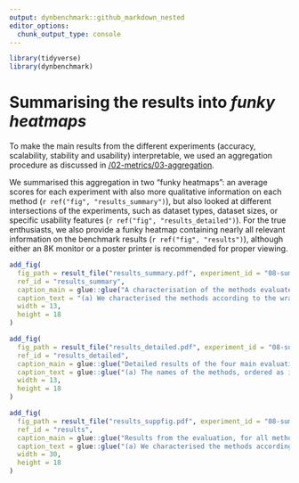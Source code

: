 ```yaml
---
output: dynbenchmark::github_markdown_nested
editor_options:
  chunk_output_type: console
---
```

  
```r
library(tidyverse)
library(dynbenchmark)
```

# Summarising the results into *funky heatmaps*

To make the main results from the different experiments (accuracy, scalability, stability and usability) interpretable, we used an aggregation procedure as discussed in [/02-metrics/03-aggregation](/02-metrics/03-aggregation).

We summarised this aggregation in two "funky heatmaps": an average scores for each experiment with also more qualitative information on each method (`r ref("fig", "results_summary")`), but also looked at different intersections of the experiments, such as dataset types, dataset sizes, or specific usability features (`r ref("fig", "results_detailed")`). For the true enthusiasts, we also provide a funky heatmap containing nearly all relevant information on the benchmark results (`r ref("fig", "results")`), although either an 8K monitor or a poster printer is recommended for proper viewing.

```r
add_fig(
  fig_path = result_file("results_summary.pdf", experiment_id = "08-summary"),
  ref_id = "results_summary", 
  caption_main = glue::glue("A characterisation of the methods evaluated in this study, and their overall evaluation results."), 
  caption_text = "(a) We characterised the methods according to the wrapper type, their required priors, whether the inferred topology is constrained by the algorithm (fixed) or a parameter (param), and the types of inferable topologies. The methods are grouped vertically based on the most complex trajectory type they can infer. (b) The overall results of the evaluation on four criteria: accuracy using a reference trajectory on real and synthetic data, scalability with increasing number of cells and features, stability across dataset subsamples, and quality of the implementation. Methods which errored on more than 50% of the datasets were removed from this figure, and are shown in {ref('sfig', 'results')} instead.",
  width = 13,
  height = 18
)
```

```r
add_fig(
  fig_path = result_file("results_detailed.pdf", experiment_id = "08-summary"),
  ref_id = "results_detailed", 
  caption_main = glue::glue("Detailed results of the four main evaluation criteria: accuracy, scalability, stability and usability."), 
  caption_text = glue::glue("(a) The names of the methods, ordered as in {ref('fig', 'results_summary')}. (b) Accuracy of trajectory inference methods across metrics, dataset sources and dataset trajectory types. The performance of a method is generally more stable across dataset sources, but very variable depending on the metric and trajectory type. (c) Predicted execution times for varying numbers of cells and features (\\# cells × \\# features). Predictions were made by training a regression model after running each method on bootstrapped datasets with varying numbers of cells and features. (d) Stability results by calculating the average pairwise similarity between models inferred across multiple runs of the same method.  (e) Usability scores of the tool and corresponding manuscript, grouped per category. Off-the-shelf methods were directly implemented in R and thus do not have a usability score."),
  width = 13,
  height = 18
)
```

```r
add_fig(
  fig_path = result_file("results_suppfig.pdf", experiment_id = "08-summary"),
  ref_id = "results", 
  caption_main = glue::glue("Results from the evaluation, for all methods and across all evaluation criteria."), 
  caption_text = glue::glue("(a) We characterised the methods according to the wrapper type, their required priors, whether the inferred topology is constrained by the algorithm (fixed) or a parameter (param), and the types of inferable topologies. The methods are grouped vertically based on the most complex trajectory type they can infer. (b) The overall results of the evaluation on four criteria: benchmarking using a reference trajectory on real and synthetic data, scalability with increasing number of cells and features, stability across dataset subsamples, and quality of the implementation. (c) Accuracy of trajectory inference methods across metrics, dataset sources and dataset trajectory types. The performance of a method is generally more stable across dataset sources, but very variable depending on the metric and trajectory type. (d) Predicted execution times and memory usage for varying numbers of cells and features (\\# cells × \\# features). Predictions were made by training a regression model after running each method on bootstrapped datasets with varying numbers of cells and features. (e) Stability results by calculating the average pairwise similarity between models inferred across multiple runs of the same method.  (f) Usability scores of the tool and corresponding manuscript, grouped per category."),
  width = 30,
  height = 18
)
```
